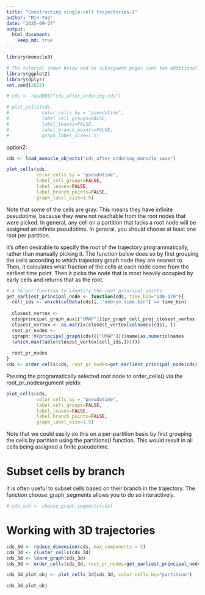 ```yaml
---
title: "Constructing single-cell trajectories-2"
author: "Min-Yao"
date: "2025-09-27"
output: 
  html_document: 
    keep_md: true
---
```


```r
library(monocle3)

# The tutorial shown below and on subsequent pages uses two additional packages:
library(ggplot2)
library(dplyr)
set.seed(2025)
```

```r
# cds <- readRDS("cds_after_ordering.rds")
```

```r
# plot_cells(cds,
#            color_cells_by = "pseudotime",
#            label_cell_groups=FALSE,
#            label_leaves=FALSE,
#            label_branch_points=FALSE,
#            graph_label_size=1.5)
```

option2:

```r
cds <- load_monocle_objects("cds_after_ordering_monocle_save")
```

```r
plot_cells(cds,
           color_cells_by = "pseudotime",
           label_cell_groups=FALSE,
           label_leaves=FALSE,
           label_branch_points=FALSE,
           graph_label_size=1.5)
```

Note that some of the cells are gray. This means they have infinite pseudotime, because they were not reachable from the root nodes that were picked. In general, any cell on a partition that lacks a root node will be assigned an infinite pseudotime. In general, you should choose at least one root per partition.

It's often desirable to specify the root of the trajectory programmatically, rather than manually picking it. The function below does so by first grouping the cells according to which trajectory graph node they are nearest to. Then, it calculates what fraction of the cells at each node come from the earliest time point. Then it picks the node that is most heavily occupied by early cells and returns that as the root.

```r
# a helper function to identify the root principal points:
get_earliest_principal_node <- function(cds, time_bin="130-170"){
  cell_ids <- which(colData(cds)[, "embryo.time.bin"] == time_bin)
  
  closest_vertex <-
  cds@principal_graph_aux[["UMAP"]]$pr_graph_cell_proj_closest_vertex
  closest_vertex <- as.matrix(closest_vertex[colnames(cds), ])
  root_pr_nodes <-
  igraph::V(principal_graph(cds)[["UMAP"]])$name[as.numeric(names
  (which.max(table(closest_vertex[cell_ids,]))))]
  
  root_pr_nodes
}
cds <- order_cells(cds, root_pr_nodes=get_earliest_principal_node(cds))
```

Passing the programatically selected root node to order_cells() via the root_pr_nodeargument yields:

```r
plot_cells(cds,
           color_cells_by = "pseudotime",
           label_cell_groups=FALSE,
           label_leaves=FALSE,
           label_branch_points=FALSE,
           graph_label_size=1.5)
```

Note that we could easily do this on a per-partition basis by first grouping the cells by partition using the partitions() function. This would result in all cells being assigned a finite pseudotime.

# Subset cells by branch

It is often useful to subset cells based on their branch in the trajectory. The function choose_graph_segments allows you to do so interactively.

```r
# cds_sub <- choose_graph_segments(cds)
```

# Working with 3D trajectories

```r
cds_3d <- reduce_dimension(cds, max_components = 3)
cds_3d <- cluster_cells(cds_3d)
cds_3d <- learn_graph(cds_3d)
cds_3d <- order_cells(cds_3d, root_pr_nodes=get_earliest_principal_node(cds))

cds_3d_plot_obj <- plot_cells_3d(cds_3d, color_cells_by="partition")
```

```r
cds_3d_plot_obj
```


